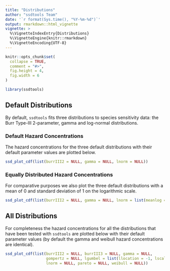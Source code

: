 ```yaml
---
title: "Distributions"
author: "ssdtools Team"
date: '`r format(Sys.time(), "%Y-%m-%d")`'
output: rmarkdown::html_vignette
vignette: >
  %\VignetteIndexEntry{Distributions}
  %\VignetteEngine{knitr::rmarkdown}
  %\VignetteEncoding{UTF-8}
---
```


```r
knitr::opts_chunk$set(
  collapse = TRUE,
  comment = "#>",
  fig.height = 4,
  fig.width = 6
)
```

```r
library(ssdtools)
```

## Default Distributions

By default, `ssdtools` fits three distributions to species sensitivity data:
the Burr Type-III 2-parameter, gamma and log-normal distributions.

### Default Hazard Concentrations

The hazard concentrations for the three default distributions with their default parameter values are plotted below.
```r
ssd_plot_cdf(list(burrIII2 = NULL, gamma = NULL, lnorm = NULL))
```

### Equally Distributed Hazard Concentrations

For comparative purposes we also plot the three default distributions with a mean of 0 and standard deviation of 1 on the logarithmic scale.
```r
ssd_plot_cdf(list(burrIII2 = NULL, gamma = NULL, lnorm = list(meanlog = 0, sdlog = 1)))
```

## All Distributions

For completeness the hazard concentrations for all the distributions that have been tested with `ssdtools` are plotted below with their default parameter values (by default the gamma and weibull hazard concentrations are identical).
```r
ssd_plot_cdf(list(burrIII2 = NULL, burrIII3 = NULL, gamma = NULL,
                  gompertz = NULL, lgumbel = list(llocation = -1, lscale = -1), llogis = NULL,
                  lnorm = NULL, pareto = NULL, weibull = NULL))

```